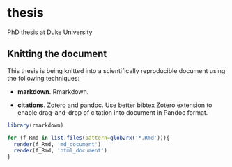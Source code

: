 thesis
======

PhD thesis at Duke University

## Knitting the document

This thesis is being knitted into a scientifically reproducible document using the following techniques:

- **markdown**. Rmarkdown.

- **citations**. Zotero and pandoc. Use better bibtex Zotero extension to enable drag-and-drop of citation into document in Pandoc format.

```r
library(rmarkdown)

for (f_Rmd in list.files(pattern=glob2rx('*.Rmd'))){
  render(f_Rmd, 'md_document')
  render(f_Rmd, 'html_document')
}

```

